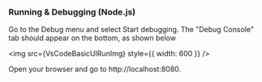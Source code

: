 
### Running & Debugging (Node.js)

Go to the Debug menu and select Start debugging. The "Debug Console" tab should appear on the bottom, as shown below

<img src={VsCodeBasicUIRunImg} style={{ width: 600 }} />

Open your browser and go to http://localhost:8080.
